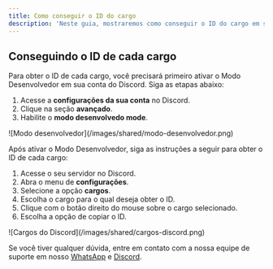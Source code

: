 ```yaml
---
title: Como conseguir o ID do cargo
description: 'Neste guia, mostraremos como conseguir o ID do cargo em seu Discord.'
---
```


## Conseguindo o ID de cada cargo
Para obter o ID de cada cargo, você precisará primeiro ativar o Modo Desenvolvedor em sua conta do Discord. Siga as etapas abaixo:

1. Acesse a **configurações da sua conta** no Discord.
2. Clique na seção **avançado**.
3. Habilite o **modo desenvolvedo mode**.

<Frame>
![Modo desenvolvedor](/images/shared/modo-desenvolvedor.png)
</Frame>

Após ativar o Modo Desenvolvedor, siga as instruções a seguir para obter o ID de cada cargo:

1. Acesse o seu servidor no Discord.
2. Abra o menu de **configurações**.
3. Selecione a opção **cargos**.
4. Escolha o cargo para o qual deseja obter o ID.
5. Clique com o botão direito do mouse sobre o cargo selecionado.
6. Escolha a opção de copiar o ID.

<Frame>
![Cargos do Discord](/images/shared/cargos-discord.png)
</Frame>

<Check>Se você tiver qualquer dúvida, entre em contato com a nossa equipe de suporte
em nosso [WhatsApp](https://api.whatsapp.com/send/?phone=5515992647447&text=Ol%C3%A1%2C+tenho+d%C3%BAvidas+sobre+a+CentralCart&type=phone_number&app_absent=0) 
e [Discord](https://centralcart.com.br/discord).</Check>

